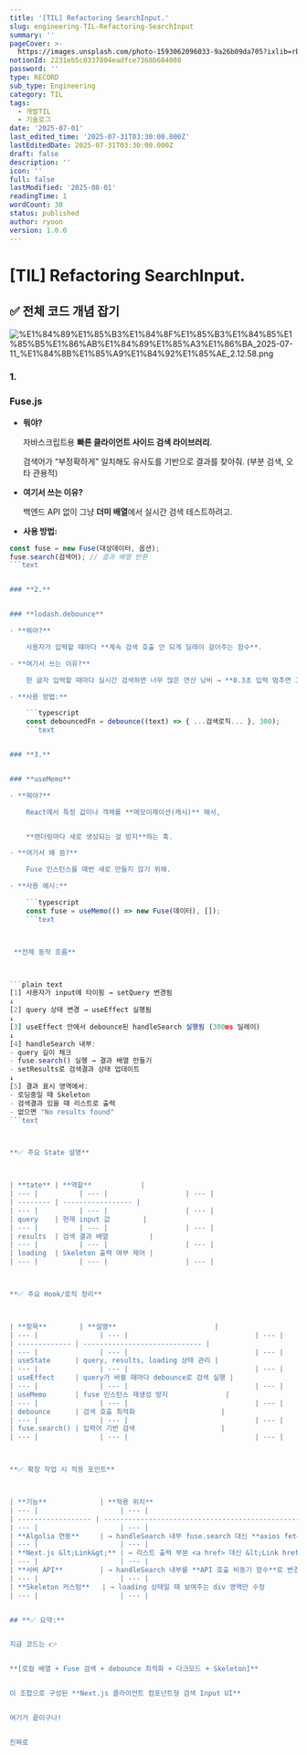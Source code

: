 ```yaml
---
title: '[TIL] Refactoring SearchInput.'
slug: engineering-TIL-Refactoring-SearchInput
summary: ''
pageCover: >-
  https://images.unsplash.com/photo-1593062096033-9a26b09da705?ixlib=rb-4.0.3&q=85&fm=jpg&crop=entropy&cs=srgb
notionId: 2231eb5c0337804eadfce7368b604088
password: ''
type: RECORD
sub_type: Engineering
category: TIL
tags:
  - 개발TIL
  - 기술로그
date: '2025-07-01'
last_edited_time: '2025-07-31T03:30:00.000Z'
lastEditedDate: 2025-07-31T03:30:00.000Z
draft: false
description: ''
icon: ''
full: false
lastModified: '2025-08-01'
readingTime: 1
wordCount: 30
status: published
author: ryoon
version: 1.0.0
---
```

# [TIL] Refactoring SearchInput.


## **✅ 전체 코드 개념 잡기**


![%E1%84%89%E1%85%B3%E1%84%8F%E1%85%B3%E1%84%85%E1%85%B5%E1%86%AB%E1%84%89%E1%85%A3%E1%86%BA_2025-07-11_%E1%84%8B%E1%85%A9%E1%84%92%E1%85%AE_2.12.58.png](https://prod-files-secure.s3.us-west-2.amazonaws.com/056ff9f5-a9ef-486f-8acb-9eef51d06a2d/599d8552-f7cd-48c4-a48c-0824b0622588/%E1%84%89%E1%85%B3%E1%84%8F%E1%85%B3%E1%84%85%E1%85%B5%E1%86%AB%E1%84%89%E1%85%A3%E1%86%BA_2025-07-11_%E1%84%8B%E1%85%A9%E1%84%92%E1%85%AE_2.12.58.png?X-Amz-Algorithm=AWS4-HMAC-SHA256&X-Amz-Content-Sha256=UNSIGNED-PAYLOAD&X-Amz-Credential=ASIAZI2LB4664C6QIPOM%2F20250801%2Fus-west-2%2Fs3%2Faws4_request&X-Amz-Date=20250801T015239Z&X-Amz-Expires=3600&X-Amz-Security-Token=IQoJb3JpZ2luX2VjELr%2F%2F%2F%2F%2F%2F%2F%2F%2F%2FwEaCXVzLXdlc3QtMiJIMEYCIQCNaGRdvBASTf%2FWsAaW5HhaEXoYm9ecqwoaCR0tUQTd5gIhAOnT5j2wMGLjgr8iQmL6rZCZmSXF0HflyiK117uBSrM%2FKogECOP%2F%2F%2F%2F%2F%2F%2F%2F%2F%2FwEQABoMNjM3NDIzMTgzODA1IgzqbStAoG1V3FBq9Tkq3APNaEFj8dOE5eb3x8rwJgw%2FimTX%2FGWJn0ShJu8Mk95%2BvsNhlRRcdOzUvFy5NVQLdYML3VvHnTLfVpvc7jVX2yFt0G1oX5SDKN2yJAPWIX7XG6u49FARtcvVb28MGmlubbQyQNlwQEiCqeVURtyepDxD850zUJZdr3OS636JGUenslv9iCsJyqjo35iPn03HuBaanjyTB30tdRW4ajQb9Eyqz8mqKEzoieMBbVkDHTUw%2Fy05PG%2BfVwt8lxv%2Bxl5H2DxpAT2facOy3iRpuo%2BaZTJDUgYaiapjQzRQOTpMTwaLXF25m6qIUY7zYk3RG1udzPJMgCNW22%2BcnA6aU5cwx6HQo1uQC6bVEdqHNWJEKzjz6LWzRsO9iyfGGHSr8GSyWFce7iLM5cB2oynKx4SoxMjfzV5ZEEermMXRh3cGnIn9T%2FcYmsqbxSgoX4DXZiK8SA8a4JzJRozG1fqjpD7Sz%2FCZSzDXrUrdaEbOEhizGfFa5461J046%2BGRQCAXAA8dspPDesNBUEf3qYhq7cKP4dSQnjCmOPoGIVF%2BgmImgSgVozykoQCfnqkjUVqZ0TtkvOZKfXOD6cAP9wjlBHJRIGI0b%2BvIjaQD3y9QlHqSESidXgaUoKmBdUMGOgnCTtTD3sbDEBjqkAREBQMKYx%2FVNT60vZ7DYOmG8hoCygoOar7uAn73dx5BIXALXmNlPAyw%2FC%2BOjNyLpCdxO51r2lYxlgQGMaMWEXhxdRN7IJF1sV8A9%2Bs1Aj59TIdasN3iRtg5oZpmEvN%2BK8mHmdEl7zyTYsnpaOt7VP6RyrUx2b3A6gH7tmDBtA1SwkQKcrfyIJtKc8xJoquxlklntTii5PQjh7Te1gdhMpPyGzW8n&X-Amz-Signature=900c9037027bbfbbd932343bcf19148893dd6f493e10736f6787215814cd2608&X-Amz-SignedHeaders=host&x-amz-checksum-mode=ENABLED&x-id=GetObject)


### **1.**


### **Fuse.js**

- **뭐야?**

    자바스크립트용 **빠른 클라이언트 사이드 검색 라이브러리**.


    검색어가 “부정확하게” 일치해도 유사도를 기반으로 결과를 찾아줘. (부분 검색, 오타 관용적)

- **여기서 쓰는 이유?**

    백엔드 API 없이 그냥 **더미 배열**에서 실시간 검색 테스트하려고.

- **사용 방법:**

```typescript
const fuse = new Fuse(대상데이터, 옵션);
fuse.search(검색어); // 결과 배열 반환
```text


### **2.**


### **lodash.debounce**

- **뭐야?**

    사용자가 입력할 때마다 **계속 검색 호출 안 되게 딜레이 걸어주는 함수**.

- **여기서 쓰는 이유?**

    한 글자 입력할 때마다 실시간 검색하면 너무 많은 연산 낭비 → **0.3초 입력 멈추면 그때 검색**

- **사용 방법:**

    ```typescript
    const debouncedFn = debounce((text) => { ...검색로직... }, 300);
    ```text


### **3.**


### **useMemo**

- **뭐야?**

    React에서 특정 값이나 객체를 **메모이제이션(캐시)** 해서,


    **렌더링마다 새로 생성되는 걸 방지**하는 훅.

- **여기서 왜 씀?**

    Fuse 인스턴스를 매번 새로 만들지 않기 위해.

- **사용 예시:**

    ```typescript
    const fuse = useMemo(() => new Fuse(데이터), []);
    ```text



 **전체 동작 흐름**



```plain text
[1] 사용자가 input에 타이핑 → setQuery 변경됨
↓
[2] query 상태 변경 → useEffect 실행됨
↓
[3] useEffect 안에서 debounce된 handleSearch 실행됨 (300ms 딜레이)
↓
[4] handleSearch 내부:
- query 길이 체크
- fuse.search() 실행 → 결과 배열 만들기
- setResults로 검색결과 상태 업데이트
↓
[5] 결과 표시 영역에서:
- 로딩중일 때 Skeleton
- 검색결과 있을 때 리스트로 출력
- 없으면 "No results found"
```text



**✅ 주요 State 설명**



| **tate** | **역할**            |
| --- |          | --- |                   | --- |
| -------- | ----------------- |
| --- |          | --- |                   | --- |
| query    | 현재 input 값        |
| --- |          | --- |                   | --- |
| results  | 검색 결과 배열          |
| --- |          | --- |                   | --- |
| loading  | Skeleton 출력 여부 제어 |
| --- |          | --- |                   | --- |



**✅ 주요 Hook/로직 정리**



| **항목**        | **설명**                        |
| --- |               | --- |                               | --- |
| ------------- | ----------------------------- |
| --- |               | --- |                               | --- |
| useState      | query, results, loading 상태 관리 |
| --- |               | --- |                               | --- |
| useEffect     | query가 바뀔 때마다 debounce로 검색 실행 |
| --- |               | --- |                               | --- |
| useMemo       | fuse 인스턴스 재생성 방지              |
| --- |               | --- |                               | --- |
| debounce      | 검색 호출 최적화                     |
| --- |               | --- |                               | --- |
| fuse.search() | 입력어 기반 검색                     |
| --- |               | --- |                               | --- |



**✅ 확장 작업 시 적용 포인트**



| **기능**             | **적용 위치**                                        |
| --- |                    | --- |                                                  | --- |
| ------------------ | ------------------------------------------------ |
| --- |                    | --- |                                                  | --- |
| **Algolia 연동**     | → handleSearch 내부 fuse.search 대신 **axios fetch** |
| --- |                    | --- |                                                  | --- |
| **Next.js &lt;Link&gt;** | → 리스트 출력 부분 <a href> 대신 &lt;Link href&gt;              |
| --- |                    | --- |                                                  | --- |
| **서버 API**         | → handleSearch 내부를 **API 호출 비동기 함수**로 변경         |
| --- |                    | --- |                                                  | --- |
| **Skeleton 커스텀**   | → loading 상태일 때 보여주는 div 영역만 수정                  |
| --- |                    | --- |                                                  | --- |


## **✅ 요약:**


지금 코드는 👉


**[로컬 배열 + Fuse 검색 + debounce 최적화 + 다크모드 + Skeleton]**


이 조합으로 구성된 **Next.js 클라이언트 컴포넌트형 검색 Input UI**


여기가 끝이구나!


진짜로 

